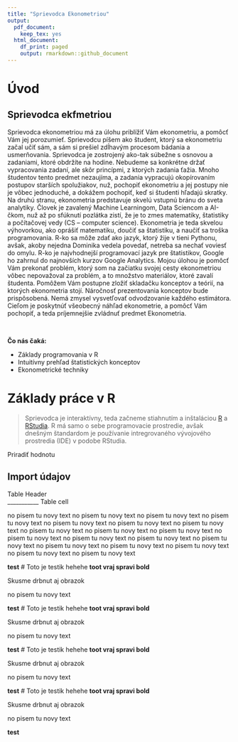```yaml
---
title: "Sprievodca Ekonometriou"
output:
  pdf_document:
    keep_tex: yes
  html_document:
    df_print: paged
    output: rmarkdown::github_document
---
```




# Úvod

## Sprievodca ekfmetriou

Sprievodca ekonometriou má za úlohu priblížiť Vám ekonometriu, a pomôcť Vám jej porozumieť. Sprievodcu píšem ako študent, ktorý sa ekonometriu začal učiť sám, a sám si prešiel zdĺhavým procesom bádania a usmerňovania. Sprievodca je zostrojený ako-tak súbežne s osnovou a zadaniami, ktoré obdržíte na hodine. Nebudeme sa konkrétne držať vypracovania zadaní, ale skôr princípmi, z ktorých zadania ťažia. Mnoho študentov tento predmet nezaujíma, a zadania vypracujú okopírovaním postupov starších spolužiakov, nuž, pochopiť ekonometriu a jej postupy nie je vôbec jednoduché, a dokážem pochopiť, keď si študenti hľadajú skratky. Na druhú stranu, ekonometria predstavuje skvelú vstupnú bránu do sveta analytiky. Človek je zavalený Machine Learningom, Data Sciencom a AI-čkom, nuž až po sfúknutí pozlátka zistí, že je to zmes matematiky, štatistiky a počítačovej vedy (CS – computer science). Ekonometria je teda skvelou výhovorkou, ako oprášiť matematiku, doučiť sa štatistiku, a naučiť sa troška programovania. R-ko sa môže zdať ako jazyk, ktorý žije v tieni Pythonu, avšak, akoby nejedna Dominika vedela povedať, netreba sa nechať voviesť do omylu. R-ko je najvhodnejší programovací jazyk pre štatistikov, Google ho zahrnul do najnovších kurzov Google Analytics. Mojou úlohou je pomôcť Vám prekonať problém, ktorý som na začiatku svojej cesty ekonometriou vôbec nepovažoval za problém, a to množstvo materiálov, ktoré zavalí študenta. Pomôžem Vám postupne zložiť skladačku konceptov a teórií, na ktorých ekonometria stojí. Náročnosť prezentovania konceptov bude prispôsobená. Nemá zmysel vysvetľovať odvodzovanie každého estimátora. Cieľom je poskytnúť všeobecný náhľad ekonometrie, a pomôcť Vám pochopiť, a teda príjemnejšie zvládnuť predmet Ekonometria.    

&nbsp;  
 
__Čo nás čaká:__  

* Základy programovania v R  
* Intuitívny prehľad štatistických konceptov  
* Ekonometrické techniky 

\newpage

# Základy práce v R  

> Sprievodca je interaktívny, teda začneme stiahnutím a inštaláciou [R](https://cran.r-project.org/mirrors.html) a [RStudia](https://cran.r-project.org/mirrors.html). R má samo o sebe programovacie prostredie, avšak dnešným štandardom je používanie intregrovaného vývojového prostredia (IDE) v podobe RStudia.  



Priradiť hodnotu

## Import údajov
Table Header  
___________
Table cell


no pisem tu novy text no pisem tu novy text no pisem tu novy text no pisem tu novy text no pisem tu novy text no pisem tu novy text no pisem tu novy text no pisem tu novy text no pisem tu novy text no pisem tu novy text no pisem tu novy text no pisem tu novy text no pisem tu novy text no pisem tu novy text no pisem tu novy text no pisem tu novy text no pisem tu novy text no pisem tu novy text no pisem tu novy text 


__test__
# Toto je testik hehehe
**toot vraj spravi bold**

Skusme drbnut aj obrazok

no pisem tu novy text


__test__
# Toto je testik hehehe
**toot vraj spravi bold**

Skusme drbnut aj obrazok

no pisem tu novy text


__test__
# Toto je testik hehehe
**toot vraj spravi bold**

Skusme drbnut aj obrazok

no pisem tu novy text


__test__
# Toto je testik hehehe
**toot vraj spravi bold**

Skusme drbnut aj obrazok

no pisem tu novy text


__test__